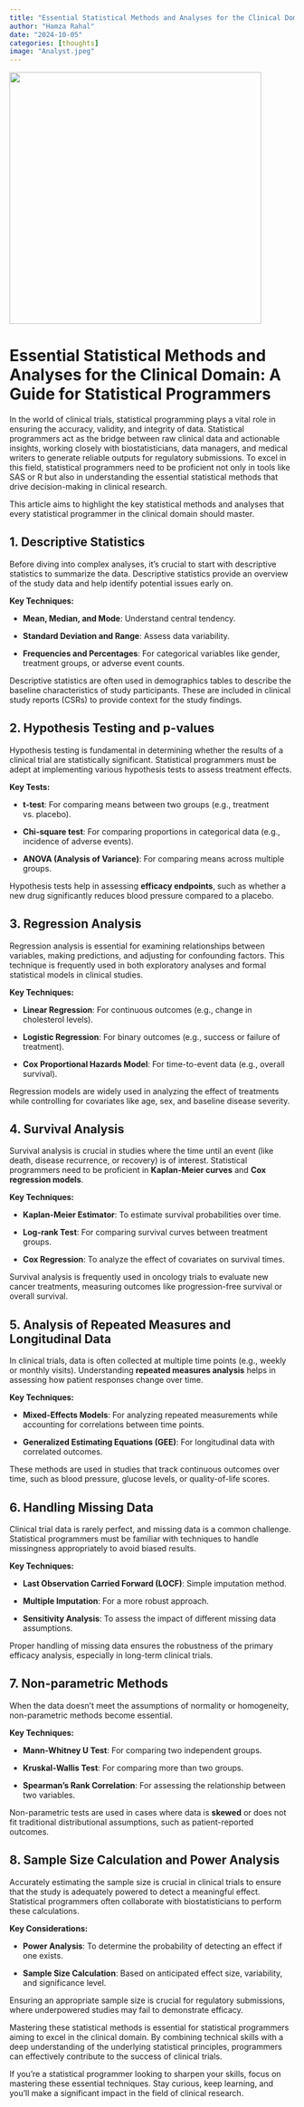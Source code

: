 ```yaml
---
title: "Essential Statistical Methods and Analyses for the Clinical Domain: A Guide for Statistical Programmers"
author: "Hamza Rahal"
date: "2024-10-05"
categories: [thoughts]
image: "Analyst.jpeg"
---
```


![](Analyst.jpeg){width="445"}

# **Essential Statistical Methods and Analyses for the Clinical Domain: A Guide for Statistical Programmers**

In the world of clinical trials, statistical programming plays a vital role in ensuring the accuracy, validity, and integrity of data. Statistical programmers act as the bridge between raw clinical data and actionable insights, working closely with biostatisticians, data managers, and medical writers to generate reliable outputs for regulatory submissions. To excel in this field, statistical programmers need to be proficient not only in tools like SAS or R but also in understanding the essential statistical methods that drive decision-making in clinical research.

This article aims to highlight the key statistical methods and analyses that every statistical programmer in the clinical domain should master.

## **1. Descriptive Statistics**

Before diving into complex analyses, it’s crucial to start with descriptive statistics to summarize the data. Descriptive statistics provide an overview of the study data and help identify potential issues early on.

**Key Techniques:**

-   **Mean, Median, and Mode**: Understand central tendency.

-   **Standard Deviation and Range**: Assess data variability.

-   **Frequencies and Percentages**: For categorical variables like gender, treatment groups, or adverse event counts.

Descriptive statistics are often used in demographics tables to describe the baseline characteristics of study participants. These are included in clinical study reports (CSRs) to provide context for the study findings.

## **2. Hypothesis Testing and p-values**

Hypothesis testing is fundamental in determining whether the results of a clinical trial are statistically significant. Statistical programmers must be adept at implementing various hypothesis tests to assess treatment effects.

**Key Tests:**

-   **t-test**: For comparing means between two groups (e.g., treatment vs. placebo).

-   **Chi-square test**: For comparing proportions in categorical data (e.g., incidence of adverse events).

-   **ANOVA (Analysis of Variance)**: For comparing means across multiple groups.

Hypothesis tests help in assessing **efficacy endpoints**, such as whether a new drug significantly reduces blood pressure compared to a placebo.

## **3. Regression Analysis**

Regression analysis is essential for examining relationships between variables, making predictions, and adjusting for confounding factors. This technique is frequently used in both exploratory analyses and formal statistical models in clinical studies.

**Key Techniques:**

-   **Linear Regression**: For continuous outcomes (e.g., change in cholesterol levels).

-   **Logistic Regression**: For binary outcomes (e.g., success or failure of treatment).

-   **Cox Proportional Hazards Model**: For time-to-event data (e.g., overall survival).

Regression models are widely used in analyzing the effect of treatments while controlling for covariates like age, sex, and baseline disease severity.

## **4. Survival Analysis**

Survival analysis is crucial in studies where the time until an event (like death, disease recurrence, or recovery) is of interest. Statistical programmers need to be proficient in **Kaplan-Meier curves** and **Cox regression models**.

**Key Techniques:**

-   **Kaplan-Meier Estimator**: To estimate survival probabilities over time.

-   **Log-rank Test**: For comparing survival curves between treatment groups.

-   **Cox Regression**: To analyze the effect of covariates on survival times.

Survival analysis is frequently used in oncology trials to evaluate new cancer treatments, measuring outcomes like progression-free survival or overall survival.

## **5. Analysis of Repeated Measures and Longitudinal Data**

In clinical trials, data is often collected at multiple time points (e.g., weekly or monthly visits). Understanding **repeated measures analysis** helps in assessing how patient responses change over time.

**Key Techniques:**

-   **Mixed-Effects Models**: For analyzing repeated measurements while accounting for correlations between time points.

-   **Generalized Estimating Equations (GEE)**: For longitudinal data with correlated outcomes.

These methods are used in studies that track continuous outcomes over time, such as blood pressure, glucose levels, or quality-of-life scores.

## **6. Handling Missing Data**

Clinical trial data is rarely perfect, and missing data is a common challenge. Statistical programmers must be familiar with techniques to handle missingness appropriately to avoid biased results.

**Key Techniques:**

-   **Last Observation Carried Forward (LOCF)**: Simple imputation method.

-   **Multiple Imputation**: For a more robust approach.

-   **Sensitivity Analysis**: To assess the impact of different missing data assumptions.

Proper handling of missing data ensures the robustness of the primary efficacy analysis, especially in long-term clinical trials.

## **7. Non-parametric Methods**

When the data doesn’t meet the assumptions of normality or homogeneity, non-parametric methods become essential.

**Key Techniques:**

-   **Mann-Whitney U Test**: For comparing two independent groups.

-   **Kruskal-Wallis Test**: For comparing more than two groups.

-   **Spearman’s Rank Correlation**: For assessing the relationship between two variables.

Non-parametric tests are used in cases where data is **skewed** or does not fit traditional distributional assumptions, such as patient-reported outcomes.

## **8. Sample Size Calculation and Power Analysis**

Accurately estimating the sample size is crucial in clinical trials to ensure that the study is adequately powered to detect a meaningful effect. Statistical programmers often collaborate with biostatisticians to perform these calculations.

**Key Considerations:**

-   **Power Analysis**: To determine the probability of detecting an effect if one exists.

-   **Sample Size Calculation**: Based on anticipated effect size, variability, and significance level.

Ensuring an appropriate sample size is crucial for regulatory submissions, where underpowered studies may fail to demonstrate efficacy.

Mastering these statistical methods is essential for statistical programmers aiming to excel in the clinical domain. By combining technical skills with a deep understanding of the underlying statistical principles, programmers can effectively contribute to the success of clinical trials.

If you're a statistical programmer looking to sharpen your skills, focus on mastering these essential techniques. Stay curious, keep learning, and you'll make a significant impact in the field of clinical research.
